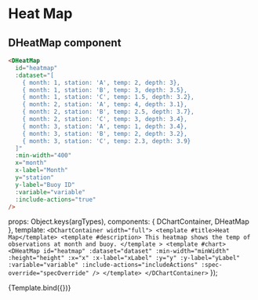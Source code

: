 
<Meta
    title="Elements/Charts/Heat Map"
    component={DHeatMap}
/>


# Heat Map
<ArgsTable story="Heat Map" />

## DHeatMap component

```html
<DHeatMap
  id="heatmap"
  :dataset="[
    { month: 1, station: 'A', temp: 2, depth: 3},
    { month: 1, station: 'B', temp: 3, depth: 3.5},
    { month: 1, station: 'C', temp: 1.5, depth: 3.2},
    { month: 2, station: 'A', temp: 4, depth: 3.1},
    { month: 2, station: 'B', temp: 2.5, depth: 3.7},
    { month: 2, station: 'C', temp: 3, depth: 3.4},
    { month: 3, station: 'A', temp: 1, depth: 3.4},
    { month: 3, station: 'B', temp: 2, depth: 3.2},
    { month: 3, station: 'C', temp: 2.3, depth: 3.9}
  ]"
  :min-width="400"
  x="month"
  x-label="Month"
  y="station"
  y-label="Buoy ID"
  :variable="variable"
  :include-actions="true"
/>
```

  props: Object.keys(argTypes),
  components: { DChartContainer, DHeatMap },
  template: `
        <DChartContainer width="full">
          <template #title>Heat Map</template>
          <template #description>
            This heatmap shows the temp of observations at month and buoy.
          </template
          >
          <template #chart>
            <DHeatMap
              id="heatmap"
              :dataset="dataset"
              :min-width="minWidth"
              :height="height"
              :x="x"
              :x-label="xLabel"
              :y="y"
              :y-label="yLabel"
              :variable="variable"
              :include-actions="includeActions"
              :spec-override="specOverride"
            />
          </template>
        </DChartContainer>
    `
});

<Canvas>
  <Story name="Heat Map" args={{
    variable: 'temp',
    includeActions: true,
    minWidth: 400,
    height: 300,
    x: 'month',
    y: 'station',
    xLabel: 'Month',
    yLabel: 'Buoy ID',
    dataset: [
      { month: 1, station: 'A', temp: 2, depth: 3},
      { month: 1, station: 'B', temp: 3, depth: 3.5},
      { month: 1, station: 'C', temp: 1.5, depth: 3.2},
      { month: 2, station: 'A', temp: 4, depth: 3.1},
      { month: 2, station: 'B', temp: 2.5, depth: 3.7},
      { month: 2, station: 'C', temp: 3, depth: 3.4},
      { month: 3, station: 'A', temp: 1, depth: 3.4},
      { month: 3, station: 'B', temp: 2, depth: 3.2},
      { month: 3, station: 'C', temp: 2.3, depth: 3.9}
    ],
    specOverride: {axes: [{orient: 'top'}]}
  }}>
    {Template.bind({})}
  </Story>
</Canvas>
